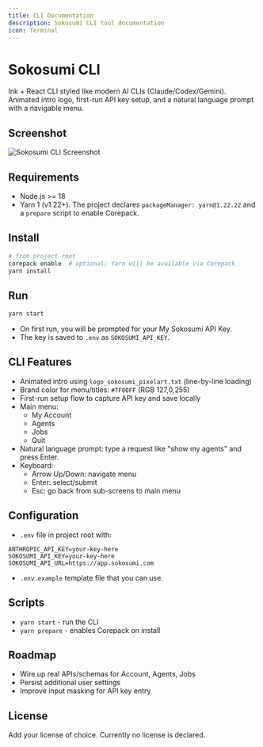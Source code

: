 ```yaml
---
title: CLI Documentation
description: Sokosumi CLI tool documentation
icon: Terminal
---
```


# Sokosumi CLI


Ink + React CLI styled like modern AI CLIs (Claude/Codex/Gemini). Animated intro logo, first-run API key setup, and a natural language prompt with a navigable menu.

## Screenshot

![Sokosumi CLI Screenshot](./screenshot.png)

## Requirements
- Node.js >= 18
- Yarn 1 (v1.22+). The project declares `packageManager: yarn@1.22.22` and a `prepare` script to enable Corepack.

## Install
```bash
# from project root
corepack enable  # optional; Yarn will be available via Corepack
yarn install
```

## Run
```bash
yarn start
```
- On first run, you will be prompted for your My Sokosumi API Key.
- The key is saved to `.env` as `SOKOSUMI_API_KEY`.

## CLI Features
- Animated intro using `logo_sokosumi_pixelart.txt` (line-by-line loading)
- Brand color for menu/titles: `#7F00FF` (RGB 127,0,255)
- First-run setup flow to capture API key and save locally
- Main menu:
  - My Account
  - Agents
  - Jobs
  - Quit
- Natural language prompt: type a request like "show my agents" and press Enter.
- Keyboard:
  - Arrow Up/Down: navigate menu
  - Enter: select/submit
  - Esc: go back from sub-screens to main menu

## Configuration
- `.env` file in project root with:
```
ANTHROPIC_API_KEY=your-key-here
SOKOSUMI_API_KEY=your-key-here
SOKOSUMI_API_URL=https://app.sokosumi.com
```
- `.env.example` template file that you can use.

## Scripts
- `yarn start` - run the CLI
- `yarn prepare` - enables Corepack on install

## Roadmap
- Wire up real APIs/schemas for Account, Agents, Jobs
- Persist additional user settings
- Improve input masking for API key entry

## License
Add your license of choice. Currently no license is declared.

